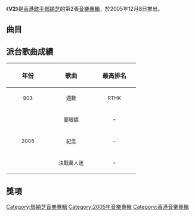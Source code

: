 {{Unreferenced|time=2020-03-07T05:19:47+00:00}}
{{Album infobox | <!-- See Wikipedia:WikiProject_Albums -->
| Name        = V2
| Type        = [[專輯|專輯]]
| Artist      = [[鄧穎芝|鄧穎芝]]
| Cover       = 
| Released    = 2005年12月8日
| Recorded    = 2005年
| Genre       = 粵語
| Length      = 33:42
| Label       = [[索尼音樂娛樂_(香港)|Sony BMG]]
| Last album  = [[玻璃鞋_(專輯)|玻璃鞋]]<br>（2004年）
| This album  = '''V2'''<br>（2005年）
| Next album  = [[Summer_Never_Ends|Summer Never Ends]]<br>（2007年）
}}

《'''V2'''》是[[香港|香港]][[歌手|歌手]][[鄧穎芝|鄧穎芝]]的第2張[[音樂專輯|音樂專輯]]，於2005年12月8日推出。

==曲目==
{{tracklist
| headline = CD曲目
| total_length = 33:42
| title_width = 16%

| title1 = 霎眼嬌
| music1 = [[方樹樑|方樹樑]]
| lyrics1 = [[周耀輝|周耀輝]]
| arranger1 = 方樹樑
| producer1 = 方樹樑
| longnote1 = 
| length1 = 3:38

| title2 = 紀念
| music2 = [[翁瑋盈|翁瑋盈]]
| lyrics2 = [[郭薾多|郭薾多]]
| arranger2 = [[杜自持|杜自持]]
| producer2 = 杜自持
| longnote2 = 
| length2 = 3:43

| title3 = 苦情人
| music3 = [[Horan_Chan|Horan Chan]]
| lyrics3 = [[喬星|喬星]]
| arranger3 = 杜自持
| producer3 = 杜自持
| longnote3 = 
| length3 = 3:52

| title4 = 決戰萬人迷
| music4 = [[李漢文|李漢文]]
| lyrics4 = [[天空_(填詞人)|天空]]
| arranger4 = 李漢文
| producer4 = 李漢文
| longnote4 = 
| length4 = 3:29

| title5 = 小妹有禮
| music5 = [[謝杰_(音樂人)|謝-{杰}-]]
| lyrics5 = [[林子萱|林子萱]]
| arranger5 = 謝-{杰}-
| producer5 = 謝-{杰}-
| longnote5 = 
| length5 = 3:17

| title6 = 自量
| music6 = [[葉世榮|葉世榮]]<br>[[何鈞源|何鈞源]]
| lyrics6 = [[小優_(填詞人)|小優]]
| arranger6 = 杜自持
| producer6 = 杜自持
| longnote6 = 
| length6 = 4:38

| title7 = Nasty
| music7 = [[Eeg_van_Kruysdijk|Eeg van Kruysdijk]]<br>[[Ed_van_Otterdijk|Ed van Otterdijk]]
| lyrics7 = [[周禮茂|周禮茂]]
| arranger7 = 杜自持
| producer7 = 杜自持
| longnote7 = 改編自[[Close_II_You|Close II You]]的《Nice & Nasty》
| length7 = 3:42

| title8 = 海盜船
| music8 = Horan Chan
| lyrics8 = [[R_(填詞人)|R]]
| arranger8 = Horan Chan
| producer8 = Horan Chan
| longnote8 = 
| length8 = 3:10

| title9 = 酸甜
| music9 = [[褚鎮東|褚鎮東]]
| lyrics9 = [[何秀萍|何秀萍]]
| arranger9 = 杜自持
| producer9 = 杜自持<br>[[鄧穎芝|鄧穎芝]]
| longnote9 = 《敏感》國語版
| length9 = 4:10
}}
{{Track listing
| collapsed = yes
| headline = DVD曲目
| total_length = 
| title1 = 霎眼嬌
| title2 = 紀念
| title3 = 決戰萬人迷
| title4 = 自量
| title5 = 酸甜
| title6 = 苦情人
| title7 = Making of 霎眼嬌‧紀念
}}

== 派台歌曲成績 ==
{| class="wikitable"
!align="center" rowspan="2" | 年份
!align="center" rowspan="2" | 歌曲
!align="center" colspan="8" | 最高排名
|-
!width="100"|<small>903</small> !! width="100"|<small>週數</small> !! width="100"|<small>RTHK</small> !! width="100"|<small>週數</small> !! width="100"|<small>997</small> !! width="100"|<small>週數</small> !! width="100"|<small>TVB</small> !! width="100"|<small>週數</small>
|-
|align="center" rowspan="3"| <small>2005</small> ||align="center"| <small>霎眼嬌</small> ||align="center"| - ||align="center"| - ||align="center"| - ||align="center"| - ||align="center"| 3 ||align="center"| - ||align="center"| - ||align="center"| -
|-
|align="center"| <small>紀念</small> ||align="center"| - ||align="center"| - ||align="center"| - ||align="center"| - ||align="center"| 13 ||align="center"| - ||align="center"| 9 ||align="center"| -
|-
|align="center"| <small>決戰萬人迷</small> ||align="center"| - ||align="center"| - ||align="center"| - ||align="center"| - ||align="center"| 8 ||align="center"| - ||align="center"| - ||align="center"| -
|}

== 獎項 ==


[[Category:鄧穎芝音樂專輯|Category:鄧穎芝音樂專輯]]
[[Category:2005年音樂專輯|Category:2005年音樂專輯]]
[[Category:香港音樂專輯|Category:香港音樂專輯]]